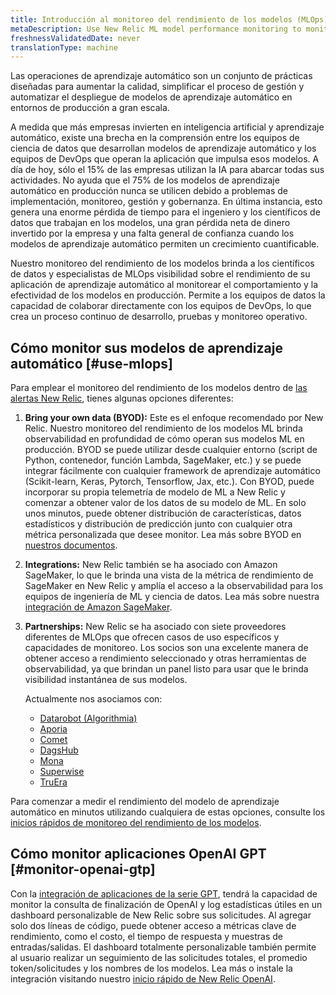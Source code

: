 ```yaml
---
title: Introducción al monitoreo del rendimiento de los modelos (MLOps)
metaDescription: Use New Relic ML model performance monitoring to monitor and observe the performance of your machine learning models.
freshnessValidatedDate: never
translationType: machine
---
```


Las operaciones de aprendizaje automático son un conjunto de prácticas diseñadas para aumentar la calidad, simplificar el proceso de gestión y automatizar el despliegue de modelos de aprendizaje automático en entornos de producción a gran escala.

A medida que más empresas invierten en inteligencia artificial y aprendizaje automático, existe una brecha en la comprensión entre los equipos de ciencia de datos que desarrollan modelos de aprendizaje automático y los equipos de DevOps que operan la aplicación que impulsa esos modelos. A día de hoy, sólo el 15% de las empresas utilizan la IA para abarcar todas sus actividades. No ayuda que el 75% de los modelos de aprendizaje automático en producción nunca se utilicen debido a problemas de implementación, monitoreo, gestión y gobernanza. En última instancia, esto genera una enorme pérdida de tiempo para el ingeniero y los científicos de datos que trabajan en los modelos, una gran pérdida neta de dinero invertido por la empresa y una falta general de confianza cuando los modelos de aprendizaje automático permiten un crecimiento cuantificable.

Nuestro monitoreo del rendimiento de los modelos brinda a los científicos de datos y especialistas de MLOps visibilidad sobre el rendimiento de su aplicación de aprendizaje automático al monitorear el comportamiento y la efectividad de los modelos en producción. Permite a los equipos de datos la capacidad de colaborar directamente con los equipos de DevOps, lo que crea un proceso continuo de desarrollo, pruebas y monitoreo operativo.

## Cómo monitor sus modelos de aprendizaje automático [#use-mlops]

Para emplear el monitoreo del rendimiento de los modelos dentro de [las alertas New Relic](/docs/alerts-applied-intelligence/new-relic-alerts/get-started/introduction-applied-intelligence/), tienes algunas opciones diferentes:

1. <DNT>**Bring your own data (BYOD):**</DNT> Este es el enfoque recomendado por New Relic. Nuestro monitoreo del rendimiento de los modelos ML brinda observabilidad en profundidad de cómo operan sus modelos ML en producción. BYOD se puede utilizar desde cualquier entorno (script de Python, contenedor, función Lambda, SageMaker, etc.) y se puede integrar fácilmente con cualquier framework de aprendizaje automático (Scikit-learn, Keras, Pytorch, Tensorflow, Jax, etc.). Con BYOD, puede incorporar su propia telemetría de modelo de ML a New Relic y comenzar a obtener valor de los datos de su modelo de ML. En solo unos minutos, puede obtener distribución de características, datos estadísticos y distribución de predicción junto con cualquier otra métrica personalizada que desee monitor. Lea más sobre BYOD en [nuestros documentos](/docs/alerts-applied-intelligence/mlops/bring-your-own/mlops-byo).

2. <DNT>**Integrations:**</DNT> New Relic también se ha asociado con Amazon SageMaker, lo que le brinda una vista de la métrica de rendimiento de SageMaker en New Relic y amplía el acceso a la observabilidad para los equipos de ingeniería de ML y ciencia de datos. Lea más sobre nuestra [integración de Amazon SageMaker](/docs/mlops/integrations/aws-sagemaker-mlops-integration/).

3. <DNT>**Partnerships:**</DNT> New Relic se ha asociado con siete proveedores diferentes de MLOps que ofrecen casos de uso específicos y capacidades de monitoreo. Los socios son una excelente manera de obtener acceso a rendimiento seleccionado <InlinePopover type="dashboards"/>y otras herramientas de observabilidad, ya que brindan un panel listo para usar que le brinda visibilidad instantánea de sus modelos.

   Actualmente nos asociamos con:

   * [Datarobot (Algorithmia)](/docs/alerts-applied-intelligence/mlops/integrations/datarobot-mlops-integration/)
   * [Aporia](/docs/alerts-applied-intelligence/mlops/integrations/aporia-mlops-integration/)
   * [Comet](/docs/alerts-applied-intelligence/mlops/integrations/comet-mlops-integration/)
   * [DagsHub](/docs/alerts-applied-intelligence/mlops/integrations/dagshub-mlops-integration/)
   * [Mona](/docs/alerts-applied-intelligence/mlops/integrations/mona-mlops-integration/)
   * [Superwise](/docs/alerts-applied-intelligence/mlops/integrations/superwise-mlops-integration/)
   * [TruEra](/docs/alerts-applied-intelligence/mlops/integrations/truera-mlops-integration/)

Para comenzar a medir el rendimiento del modelo de aprendizaje automático en minutos utilizando cualquiera de estas opciones, consulte los [inicios rápidos de monitoreo del rendimiento de los modelos](https://newrelic.com/instant-observability/?category=machine-learning-ops).

## Cómo monitor aplicaciones OpenAI GPT [#monitor-openai-gtp]

Con la [integración de aplicaciones de la serie GPT](/docs/mlops/integrations/openai-integration/), tendrá la capacidad de monitor la consulta de finalización de OpenAI y log estadísticas útiles en un dashboard personalizable de New Relic sobre sus solicitudes. Al agregar solo dos líneas de código, puede obtener acceso a métricas clave de rendimiento, como el costo, el tiempo de respuesta y muestras de entradas/salidas. El dashboard totalmente personalizable también permite al usuario realizar un seguimiento de las solicitudes totales, el promedio token/solicitudes y los nombres de los modelos. Lea más o instale la integración visitando nuestro [inicio rápido de New Relic OpenAI](https://newrelic.com/instant-observability/openai).